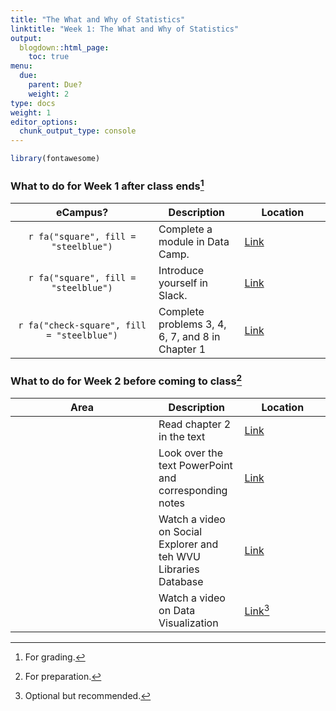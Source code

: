 ```yaml
---
title: "The What and Why of Statistics"
linktitle: "Week 1: The What and Why of Statistics"
output:
  blogdown::html_page:
    toc: true
menu:
  due:
    parent: Due?
    weight: 2
type: docs
weight: 1
editor_options: 
  chunk_output_type: console
---
```


```r
library(fontawesome)
```

### What to do for Week 1 after class ends^[For grading.]
eCampus? | Description | Location
:---: | --- | --- |
`r fa("square", fill = "steelblue")` | Complete a module in Data Camp.  |  [Link](/lesson/01-lesson/#data-camp-1)
`r fa("square", fill = "steelblue")` | Introduce yourself in Slack.  |  [Link](/assignment/01-assignment/#class-slack-account-access-1)
`r fa("check-square", fill = "steelblue")` | Complete problems 3, 4, 6, 7, and 8 in Chapter 1  |  [Link](/assignment/02-assignment/#qualtrics-1)


### What to do for Week 2 before coming to class^[For preparation.]
Area | Description | Location
:---: | --- | --- |
<i class="fas fa-book"></i> | Read chapter 2 in the text | [Link](/readings/02-readings/#book-stuff-1)
<i class="fas fa-chalkboard"></i> | Look over the text PowerPoint and corresponding notes | [Link](/lesson/02-lesson/#book-materials-1)
<i class="fas fa-lightbulb"></i> | Watch a video on Social Explorer and teh WVU Libraries Database | [Link](/example/02-example/#social-explorer-1)
<i class="fas fa-lightbulb"></i> | Watch a video on Data Visualization | [Link](/example/02-example/#crash-course-statistics-1)^[Optional but recommended.]

